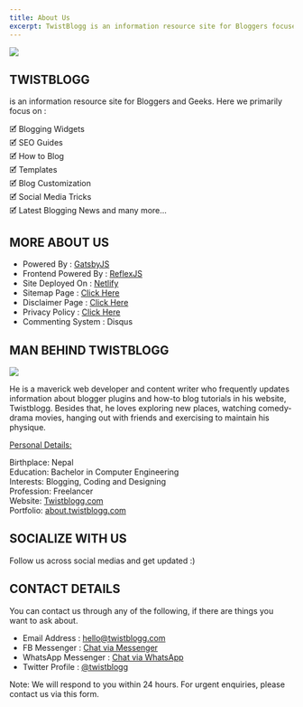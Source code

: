 ```yaml
---
title: About Us
excerpt: TwistBlogg is an information resource site for Bloggers focused on SEO, Blogging, Widgets, Themes and Guides related to Web Apps.
---
```


<Section py="8|12|16">
<Container>

<Grid col="1|2" gap="8|12|16" alignItems="center">
  <Span textAlign="center">
      <Image
        src="favicon.png"
        colStart="null|2"
        w="60%|90%"
        rounded="full"
        boxShadow="3xl"
        overflow="hidden"
      /></Span>
      <Flexbox
        flexDirection="column"
        alignItems="center|flex-start"
        textAlign="center|left"
      >

<H2 m="0" fontSize="4xl|5xl" fontWeight="extrabold"  lineHeight="relaxed">
          TWIST<Span color="primary">BLOGG</Span> 
        </H2>

<P fontSize="xl" mt="4">
is an information resource site for Bloggers and Geeks. Here we primarily focus on : 


🗹 Blogging Widgets  
🗹 SEO Guides  
🗹 How to Blog  
🗹 Templates  
🗹 Blog Customization  
🗹 Social Media Tricks  
🗹 Latest Blogging News and many more...  

</P>
</Flexbox>
</Grid>
</Container>
</Section>

<Section py="8|12|16|24" bg="muted">
    <Container>
<Grid col="1|2" gap="8|12|16" alignItems="center">
  <Flexbox
        flexDirection="column"
        alignItems="center|flex-start"
        textAlign="center|left"
      >
<H2 m="0" fontSize="4xl|5xl" fontWeight="extrabold"  lineHeight="relaxed">
          MORE <Span color="primary">ABOUT</Span> US 
        </H2>
        </Flexbox>
<P fontSize="xl" mt="4">

* Powered By : <A href="https://www.gatsbyjs.org/" target="_blank" rel="nofollow noopener noreferrer">GatsbyJS</A>
* Frontend Powered By : <A href="https://reflexjs.org/" target="_blank" rel="nofollow noopener noreferrer">ReflexJS</A>
* Site Deployed On : <A href="https://www.netlify.com/" target="_blank" rel="nofollow noopener noreferrer">Netlify</A> 
* Sitemap Page : <A href="https://www.twistblogg.com/sitemap.xml" target="_blank">Click Here</A>  
* Disclaimer Page : <A href="https://www.twistblogg.com/disclaimer" target="_blank" rel="nofollow noopener noreferrer">Click Here</A>  
* Privacy Policy : <A href="https://www.twistblogg.com/privacy-policy" target="_blank" rel="nofollow noopener noreferrer">Click Here</A>  
* Commenting System : Disqus 

</P>
</Grid>
</Container>
</Section>

<Section py="8|12|16|24" bg="postblock">
<Container>
<Grid col="1|2" gap="8|12|16" alignItems="center">
  <Flexbox
        flexDirection="column"
        alignItems="center|flex-start"
        textAlign="center|left"
      > 
<H2 m="0" fontSize="4xl|5xl" mb="6" fontWeight="extrabold"  lineHeight="relaxed">
          MAN BEHIND <Span color="primary">TWIST</Span>BLOGG 
        </H2>
        <Image
        src="amanbhattarai.png"
        colStart="null|2"
        w="40%"
        rounded="full"
        boxShadow="3xl"
        overflow="hidden"
      />
    </Flexbox>    
<P fontSize="xl" mt="4">

He is a maverick web developer and content writer who frequently updates information about blogger plugins and how-to blog tutorials in his website, Twistblogg. Besides that, he loves exploring new places, watching comedy-drama movies, hanging out with friends and exercising to maintain his physique. 

<ins>Personal Details: </ins>

Birthplace: Nepal  
Education: Bachelor in Computer Engineering  
Interests: Blogging, Coding and Designing  
Profession: Freelancer  
Website: <A href="https://www.twistblogg.com" target="_blank" rel="nofollow noopener noreferrer">Twistblogg.com</A>  
Portfolio: <A href="https://about.twistblogg.com" target="_blank" rel="nofollow noopener noreferrer">about.twistblogg.com</A>   

</P>
</Grid>
</Container>
</Section>

<Section py="24|32|48" bg="muted">
<Container>
<Grid col="1|2" gap="8|12|16" alignItems="center">
  <Flexbox
        flexDirection="column"
        alignItems="center|flex-start"
        textAlign="center|left"
      >
<H2 m="0" fontSize="4xl|5xl" mb="6" fontWeight="extrabold"  lineHeight="relaxed">
           <Span color="primary">SOCIALIZE</Span> WITH US 
        </H2>
        <P fontSize="xl" mt="4">
          Follow us across social medias and get updated :)
          </P>
        </Flexbox>
        <Span>
 <ButtonLink rel="nofollow noopener noreferrer" href="https://www.facebook.com/TwistBlogg/" p="7" rounded="full" boxShadow="2xl" bg="#3b5998" color="white" target="_blank" rel="nofollow noopener noreferrer external" mr="2" mb="2" mt="2">
          <Icon name="facebook" size="7"/> 
        </ButtonLink>
  <ButtonLink rel="nofollow noopener noreferrer" href="https://twitter.com/twistblogg" p="7" rounded="full" boxShadow="3xl" bg="#00acee" color="white" target="_blank" rel="nofollow noopener noreferrer external" mr="2" mb="2" mt="2">
          <Icon name="twitter" size="7"/>
        </ButtonLink>
  <ButtonLink href="https://www.linkedin.com/in/amanbhattarai/" rel="nofollow noopener noreferrer" p="7" rounded="full" boxShadow="3xl" bg="#0e76a8" color="white" target="_blank" rel="nofollow noopener noreferrer external" mr="2" mb="2" mt="2">
          <Icon name="linkedin" size="7"/>
        </ButtonLink>
  <ButtonLink href="https://t.me/twistblogg" rel="nofollow noopener noreferrer" p="7" rounded="full" boxShadow="3xl" bg="#0088cc" color="white" target="_blank" rel="nofollow noopener noreferrer external" mr="2" mb="2" mt="2">
          <Icon name="send" size="7"/>
        </ButtonLink>
  <ButtonLink href="https://www.pinterest.com/twistblogg/" rel="nofollow noopener noreferrer" p="7" rounded="full" boxShadow="3xl" bg="#E60023" color="white" target="_blank" rel="nofollow noopener noreferrer external" mr="2" mb="2" mt="2">
          <Icon name="map-pin" size="7"/>
        </ButtonLink>      
        </Span>
</Grid>
</Container>
</Section>

<Section py="8|12|16|24">
<Container>
<Grid col="1|2" gap="8|12|16" alignItems="center">
  <Flexbox
        flexDirection="column"
        alignItems="center|flex-start"
        textAlign="center|left"
      >
<H2 m="0" fontSize="4xl|5xl" mb="6" fontWeight="extrabold"  lineHeight="relaxed">
           CONTACT <Span color="primary">DETAILS</Span>
        </H2>
      </Flexbox>
<P fontSize="xl" mt="4">

You can contact us through any of the following, if there are things you want to ask about.

* Email Address : <A href="mailto:hello@twistblogg.com" rel="nofollow noopener noreferrer" target="_blank">hello@twistblogg.com</A>
* FB Messenger : <A rel="nofollow noopener noreferrer" target="_blank" href="https://m.me/invictusaman">Chat via Messenger</A>
* WhatsApp Messenger : <A href="https://api.whatsapp.com/send?phone=9779823013143" rel="nofollow noopener noreferrer" target="_blank">Chat via WhatsApp</A>
* Twitter Profile : <A href="https://twitter.com/twistblogg" rel="nofollow noopener noreferrer" target="_blank">@twistblogg</A>

Note: We will respond to you within 24 hours. For urgent enquiries, please contact us via this form. <br/>
<Block src="singlebutton" href="https://www.twistblogg.com/contact" icon="phone-call" text="Contact Us" />
</P>
</Grid>
</Container>
</Section>